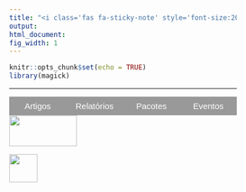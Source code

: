 ```yaml
---
title: "<i class='fas fa-sticky-note' style='font-size:20px'></i> Publicações"
output:
html_document:
fig_width: 1
---
```


```r
knitr::opts_chunk$set(echo = TRUE)
library(magick)
```

<style>
* {box-sizing: border-box}

/* Set height of body and the document to 100% */
body, html {
height: 100%;
margin: 0;
font-family: Open Sans;
}

/* Style tab links */
.tablink {
background-color: #999999;
color: white;
float: left;
border: none;
outline: none;
cursor: pointer;
padding: 8px 8px;
font-size: 15px;
width: 25%;
}

.tablink:hover {
background-color: #777;
}

/* Style the tab content (and add height:100% for full page content) */
.tabcontent {
color: #737373;
display: none;
padding: 40px 20px;
height: 100%;
font-size: 13px;
font-family: 'Open Sans';
font-style: normal;
}

#AC {background-color: white;}
#RT {background-color: white;}
#Pck {background-color: white;}
#Ev {background-color: white;}

p.big {
  line-height: 1.3;
}

</style>

----

<button class="tablink" onclick="openPage('AC', this, 'DarkRed')"id="defaultOpen">Artigos</button>
<button class="tablink" onclick="openPage('RT', this, 'DarkRed')">Relatórios</button>
<button class="tablink" onclick="openPage('Pck', this, 'DarkRed')">Pacotes</button>
<button class="tablink" onclick="openPage('Ev', this, 'DarkRed')">Eventos</button>

<div id="AC" class="tabcontent">
<h3>Artigos Científicos</h3>
<p>
<p class="ptitle"> \ </p>
<ol reversed>


<li> GALARZA, CHRISTIAN E.;  **MATOS, LARISSA A.**;  LACHOS, VICTOR H. *An EM algorithm for estimating the parameters of the multivariate skew-normal distribution with censored responses.* Metron, v. -, p. -, 2022.[<i class="fas fa-link"></i>](https://doi.org/10.1007/s40300-021-00227-4)  \medskip </li>
<p class="big"> </p>

<li> GALARZA, CHRISTIAN E.;  **MATOS, LARISSA A.**; CASTRO, LUIS M.; LACHOS, VICTOR H. *Moments of the doubly truncated selection elliptical distributions with emphasis on the unified multivariate skew-t distribution.* Journal of Multivariate Analysis, v. 189, p. 104944, 2022. [<i class="fas fa-link"></i>](https://authors.elsevier.com/c/1eL-V,14nMrx9E) \medskip </li>
<p class="big"> </p>

<li> GALARZA, CHRISTIAN E.;  **MATOS, LARISSA A.**; DEY, DIPAK K.; LACHOS, VICTOR H. *On Moments of Folded and Truncated Multivariate Extended Skew-Normal Distributions.* Journal of Computational and Graphical Statistics, v. -, p. 1-29, 2021. [<i class="fas fa-link"></i>](https://www.tandfonline.com/doi/abs/10.1080/10618600.2021.2000869) \medskip </li>
<p class="big"> </p>

<li> MATTOS, T. B.; **MATOS, LARISSA A.**; LACHOS, VICTOR H. *A semiparametric mixed-effects model for censored longitudinal data*. STATISTICAL METHODS IN MEDICAL RESEARCH, v. 30, p. 2582-2603, 2021. [<i class="fas fa-link"></i>](https://doi.org/10.1177/09622802211046387) \medskip </li> <p class="big"> </p>

<li> DE ALENCAR, FRANCISCO H.C.; GALARZA, CHRISTIAN E.; **MATOS, LARISSA A.**; LACHOS, VICTOR H. *Finite mixture modeling of censored and missing data using the multivariate skew-normal distribution*, v. -, p. -, 2021. Advances in Data Analysis and Classification. [<i class="fas fa-link"></i>](https://link.springer.com/article/10.1007/s11634-021-00448-5) \medskip </li>
<p class="big"> </p>

<li> SCHUMACHER, FERNANDA L.; LACHOS, VICTOR H.;  **MATOS, LARISSA A.** *Scale Mixture of Skew-Normal Linear Mixed Models with Within-Subject Serial Dependence* . Statistics in Medicine, v. 40, p. 1790-1810, 2021. [<i class="fas fa-link"></i>](https://onlinelibrary.wiley.com/doi/10.1002/sim.8870) \medskip </li>
<p class="big"> </p>

<li> OLIVARI, ROMMY C.; GARAY, ALDO M.; LACHOS, VICTOR H.;  **MATOS, LARISSA A.** *Mixed-Effects Models for Censored Data with Autoregressive Errors.* Journal of Biopharmaceutical Statistics, v. 31, p. 273-294, 2021. [<i class="fas fa-link"></i>](https://doi.org/10.1080/10543406.2020.1852246)  \medskip </li>
<p class="big"> </p>

<li> LEMUS, MARCELA N.; LACHOS, VICTOR H.; GALARZA, CHRISTIAN E.; **MATOS, LARISSA A.** *Estimation and Diagnostics for Partially Censored Regression Models Based on Heavy-Tailed Distributions.* Statistics and its Interface, v. 14, p. 165-182, 2021. [<i class="fas fa-link"></i>](https://www.intlpress.com/site/pub/pages/journals/items/sii/content/vols/0014/0002/a007/) \medskip </li>
<p class="big"> </p>

<li> VALERIANO, KATHERINE A. L.; LACHOS, VICTOR H.; PRATES, MARCOS O. **MATOS, LARISSA A.** *Likelihood Based Inference for Spatio-Temporal Data with Censored and Missing Responses.* Environmetrics, v. 32, p. e2663, 2020. [<i class="fas fa-link"></i>](https://onlinelibrary.wiley.com/doi/10.1002/env.2663) \medskip </li>
<p class="big"> </p>

<li> LACHOS, VICTOR H.;  **MATOS, LARISSA A.**; CASTRO, LUIS M.; CHEN, MING-HUI. *Flexible Longitudinal Linear Mixed Models for Multiple Censored Responses Data.* Statistics in Medicine, v. 38, p. 1074-1102, 2018. [<i class="fas fa-link"></i>](https://onlinelibrary.wiley.com/doi/abs/10.1002/sim.8017) \medskip </li>
<p class="big"> </p>

<li>  **MATOS, LARISSA A.**; CASTRO, LUIS M. ; CABRAL, CELSO R. B.; LACHOS, VICTOR H. *Multivariate measurement error models based on Student- distribution under censored responses.* STATISTICS, v. 52, p. 1395-1416, 2018. [<i class="fas fa-link"></i>](https://www.tandfonline.com/doi/abs/10.1080/02331888.2018.1527841) \medskip </li>
<p class="big"> </p>

<li>  **MATOS, LARISSA A.**; LACHOS, VICTOR H.; LIN, TSUNG-I; CASTRO, LUIS M. *Heavy-tailed longitudinal regression models for censored data: a robust parametric approach*. TEST, v. 28, p. 844-878, 2018. [<i class="fas fa-link"></i>](https://link.springer.com/article/10.1007/s11749-018-0603-5) \medskip </li>
<p class="big"> </p>

<li> LACHOS, VICTOR H.;  **MATOS, LARISSA A.**; BARBOSA, THAIS S.; GARAY, ALDO M.; DEY, DIPAK K. *Influence diagnostics in spatial models with censored response.* ENVIRONMETRICS, v. 28, p. e2464, 2017. [<i class="fas fa-link"></i>](https://onlinelibrary.wiley.com/doi/abs/10.1002/env.2464)\medskip </li>
<p class="big"> </p>

<li>  **MATOS, LARISSA A.**; CASTRO, LUIS M.; LACHOS, VICTOR H. *Censored mixed-effects models for irregularly observed repeated measures with applications to HIV viral loads.* TEST, v. 25, p. 627-653, 2016. [<i class="fas fa-link"></i>](https://link.springer.com/article/10.1007/s11749-016-0486-2)\medskip </li>
<p class="big"> </p>

<li>  **MATOS, LARISSA A.**; BANDYOPADHYAY, DIPANKAR; CASTRO, LUIS M.; LACHOS, VICTOR H. *Influence assessment in censored mixed-effects models using the multivariate Students-t.* JOURNAL OF MULTIVARIATE ANALYSIS, v. 141, p. 104-117, 2015. [<i class="fas fa-link"></i>](https://www.sciencedirect.com/science/article/pii/S0047259X15001591)\medskip </li>
<p class="big"> </p>

<li> MASSUIA, MONIQUE B.; CABRAL, CELSO R. B.;  **MATOS, LARISSA A.**; LACHOS, VICTOR H. *Influence diagnostics for Student- t censored linear regression models.* STATISTICS, v. 49, p. 1074-1094, 2015. [<i class="fas fa-link"></i>](https://www.tandfonline.com/doi/abs/10.1080/02331888.2014.958489) \medskip </li>
<p class="big"> </p>

<li>  **MATOS, LARISSA A.**; PRATES, MARCOS O.; CHEN, MING-HUI; LACHOS, VICTOR H. *Likelihood Based Inference Mixed-Effects Models with Censored Responses Using the Multivariate-t Distribution.* Statistica Sinica, v. 23, p. 1323-1345, 2013. [<i class="fas fa-link"></i>](https://www.jstor.org/stable/24310797) \medskip </li>
<p class="big"> </p>

<li>  **MATOS, LARISSA A.**; LACHOS, VICTOR H.; BALAKRISHNAN, N.; LABRA, FILIDOR V. *Influence diagnostics in linear and nonlinear mixed-effects models with censored data.* Computational Statistics & Data Analysis (Print), v. 57, p. 450-464, 2013. [<i class="fas fa-link"></i>](https://www.sciencedirect.com/science/article/pii/S0167947312002629) \medskip </li>
<p class="big"> </p>
</ol>

</p>
</div>

<div id="RT" class="tabcontent">
<h3>Artigos Científico (under review)</h3>
<p>
<p class="ptitle"> \ </p>
<ol reversed>


<li> DE ALENCAR, FRANCISCO H.C.;  **MATOS, LARISSA A.**;  LACHOS, VICTOR H.	(2021+) *Finite Mixture of Censored Linear Mixed Models for Irregularly Observed Longitudinal Data.* Journal of Classification (Under review). \medskip </li>
<p class="big"> </p>

<li> MATTOS,	THALITA B.; **MATOS, LARISSA A.**; CASTRO, LUIS M.; LACHOS, VICTOR H. (2021+).	*Extending Multivariate-t Semiparametric Mixed Models for Longitudinal data with Censored Responses and Heavy Tails.* Statistics in Medicine (Under review). \medskip </li>
<p class="big"> </p>

</ol>

</p>

<h3>Relatórios Técnicos</h3>
<p>
<p class="ptitle"> \ </p>

<ol reversed>

<li> VALERIANO, KATHERINE A. L.; GALARZA, CHRISTIAN E.; **MATOS, LARISSA A.** (2021). *Moments and random number generation for the truncated elliptical family of distributions.* arXiv:2112.09319 [<i class="fas fa-link"></i>](https://arxiv.org/abs/2112.09319) \medskip </li>
<p class="big"> </p>

<li> VALERIANO, KATHERINE A. L.; SCHUMACHER, FERNANDA L.; GALARZA, CHRISTIAN E.; **MATOS, LARISSA A.** (2021). *Censored autoregressive regression models with Student-t innovations.* arXiv:2110.00224 [<i class="fas fa-link"></i>](https://arxiv.org/abs/2110.00224) \medskip </li>
<p class="big"> </p>

<li> SCHUMACHER, FERNANDA L.; **MATOS, LARISSA A.**; CABRAL, CELSO R. B. (2021). *Canonical fundamental skew-t linear mixed models.* arXiv:2109.12152  [<i class="fas fa-link"></i>](https://arxiv.org/abs/2109.12152) \medskip </li>
<p class="big"> </p>

<li> ORDOÑEZ J.A.; PRATES, M.O.;  **MATOS, LARISSA A.**; LACHOS, VICTOR H. (2020). *Objective Bayesian analysis for spatial Student-t regression models.* arXiv:2004.04341 [<i class="fas fa-link"></i>](https://arxiv.org/abs/2004.04341) \medskip </li>
<p class="big"> </p>

<li> MATTOS, T. B.; **MATOS, LARISSA A.**; LACHOS, V. H. (2020). *Likelihood-based inference for mixed-effects models with censored response using skew-normal distribution.* \medskip </li>
<p class="big"> </p>

<li> BARBOSA, T. S.; LACHOS, VICTOR H.;  **MATOS, LARISSA A.**; PRATES, MARCOS O. (2016). *Estimation in Spatial Models with Censored Response.* \medskip </li>
<p class="big"> </p>
</ol>

</p>
</div>

<div id="Pck" class="tabcontent">
<h3>Programas de computador sem registro</h3>
<p>
<p class="ptitle"> \ </p>

<ol reversed>

<li> [`relliptical`](https://cran.r-project.org/web/packages/relliptical/index.html): *The Truncated Elliptical Family of Distributions.* (2021).
<!-- VALERIANO, KATHERINE A. L.; **MATOS, LARISSA A.**; GALARZA, CHRISTIAN E. -->
\medskip </li>
<p class="big"> </p>

<li> [`RcppCensSpatial`](https://cran.r-project.org/web/packages/RcppCensSpatial/index.html): *Spatial Estimation and Prediction for Censored/Missing Responses.* (2021).
<!--  VALERIANO, KATHERINE A. L.; ORDOÑEZ A.C.; GALARZA, CHRISTIAN E.;  **MATOS, LARISSA A.** -->
\medskip </li>
<p class="big"> </p>

<li> [`skewlmm`](https://cran.r-project.org/web/packages/skewlmm/index.html): *Scale Mixture of Skew-Normal Linear Mixed Models.* (2020).
<!-- SCHUMACHER, FERNANDA L.;  **MATOS, LARISSA A.**; LACHOS, VICTOR H. -->
\medskip </li>
<p class="big"> </p>

<li> [`OBASpatial`](https://cran.r-project.org/web/packages/OBASpatial/index.html): *Objective Bayesian Analysis for Spatial Regression Models.* (2020).
<!-- ORDOÑEZ J.A.; PRATES, M.O.;  **MATOS, LARISSA A.**; LACHOS, VICTOR H. -->
\medskip </li>
<p class="big"> </p>

<li> [`CensMFM`](https://cran.r-project.org/web/packages/CensMFM/index.html): *Finite Mixture of Multivariate Censored/Missing Data.* (2019). 
<!-- DE ALENCAR, FRANCISCO H.C.; GALARZA, CHRISTIAN E.;  **MATOS, LARISSA A.**; LACHOS, VICTOR H.  -->
\medskip </li>
<p class="big"> </p>

<li> [`StempCens`](https://cran.r-project.org/web/packages/StempCens/index.html): *Spatio-Temporal Estimation and Prediction for Censored/Missing Responses.*  (2019).
 <!-- VALERIANO, KATHERINE A. L.; LACHOS, VICTOR H.;  **MATOS, LARISSA A.**  -->
\medskip </li>
<p class="big"> </p>

<li> [`PartCensReg`](https://cran.r-project.org/web/packages/PartCensReg/index.html): *Partially Censored Regression Models Based on Heavy-Tailed Distributions.* (2018).  <!-- LEMUS, MARCELA N.; GALARZA, CHRISTIAN E.;  **MATOS, LARISSA A.**; LACHOS, VICTOR H.  --> \medskip </li>
<p class="big"> </p>

<li>  [`CensRegMod`](https://cran.r-project.org/web/packages/CensRegMod/index.html): *Fits Normal and Student-t Censored Regression Model.*  (2015).
 <!-- MASSUIA, MONIQUE B.;  **MATOS, LARISSA A.**; LACHOS, VICTOR H.  -->
\medskip </li>
<p class="big"> </p>

<li> [`tlmec`](https://cran.r-project.org/web/packages/tlmec/index.html): *Linear Student-t Mixed-Effects Models with Censored Data.* (2011).
 <!--  **MATOS, LARISSA A.**; PRATES, MARCOS O.; LACHOS, VICTOR H.  -->
\medskip </li>
<p class="big"> </p>
</ol>

</p>
</div>

<div id="Ev" class="tabcontent">
<h3>Participação em eventos</h3>
<p>
<p class="ptitle"> \ </p>

<ol reversed>

<li> 2022 ICSA Applied Statistics Symposium. Extending multivariate Student’s-t semiparametric mixed models for longitudinal data with censored responses and heavy tails (2022). \ [<i class="fas fa-file-pdf"></i>](Apresentacoes/22_ICSA.pdf) \medskip </li>
<p class="big"> </p>

<li> 8th Workshop on Probabilistic and Statistical Methods. A semiparametric mixed-effects model for censored longitudinal data (2020). \ [<i class="fas fa-file-pdf"></i>](Apresentacoes/20_WPSM.pdf) \medskip </li>
<p class="big"> </p>

<li> VI Workshop em Análise de Sobrevivência e Aplicações (WASA 2019). Longitudinal Models for Multiple Censored Responses Data (2019). \ [<i class="fas fa-file-pdf"></i>](Apresentacoes/19_Wasa.pdf)  \medskip </li>
<p class="big"> </p>

<li> 3rd International Conference on Econometrics and Statistics (EcoSta 2019). Estimation for partially linear censored regression models based on heavy tailed distributions (2019). \ [<i class="fas fa-file-pdf"></i>](Apresentacoes/19_EcoSta.pdf) \medskip </li>
<p class="big"> </p>

<li> 33rd New England Statistics Symposium (NESS). Flexible longitudinal linear mixed models for multiple censored responses data (2019). \ [<i class="fas fa-file-pdf"></i>](Apresentacoes/19_NESS.pdf) \medskip </li>
<p class="big"> </p>

<li> XVI EMR - Escola de Modelos de Regressão (Brazilian School of Regression Models). Estimation and diagnostics for partially linear censored regression models based on heavy-tailed distributions (2019). \ [<i class="fas fa-file-pdf"></i>](Apresentacoes/19_EMR.pdf) \medskip </li>
<p class="big"> </p>

<li> 23º SINAPE - Simpósio Nacional de Probabilidade e Estatística. Estimação e diagnóstico em modelos multivariados para dados censurados (2018). \ [<i class="fas fa-file-pdf"></i>](Apresentacoes/18_SINAPE.pdf) \medskip </li>
<p class="big"> </p>

<li> 10th International Conference of the ERCIM WG on Computational and Methodological Statistics. Heavy-tailed longitudinal regression models for censored data: A likelihood based perspective (2017). \ [<i class="fas fa-file-pdf"></i>](Apresentacoes/17_CMStatistics.pdf) \medskip </li>
<p class="big"> </p>

<li> XV EMR - Escola de Modelos de Regressão (Brazilian School of Regression Models). Heavy-Tailed Longitudinal Linear Mixed Models for Multiple Censored Responses Data (2017). \ [<i class="fas fa-file-pdf"></i>](Apresentacoes/17_EMR.pdf) \medskip </li>
<p class="big"> </p>

<li> CLATSE - CONGRESO LATINOAMERICANO DE SOCIEDADES DE ESTADÍSTICA. Heavy-Tailed Longitudinal Linear Mixed Models for Multiple Censored Responses Data (2016). \ [<i class="fas fa-file-pdf"></i>](Apresentacoes/16_CLATSE.pdf) \medskip </li>
<p class="big"> </p>

<li> XIV EMR - Escola de Modelos de Regressão (Brazilian School of Regression Models). Censored mixed-effects models for irregularly observed repeated measures with applications to HIV viral loads (2015). \medskip </li>
<p class="big"> </p>

<li> 28th International Workshop on Statistical Modelling. Influence diagnostics in linear and nonlinear mixed-effects models with censored data using the multivariate-t distribution (2013). \medskip </li>
<p class="big"> </p>

<li> III Workshop em Análise de Sobrevivência e Aplicações (WASA-2013). Diagnostic Analysis of Censored HIV Viral Dynamics Load with Multivariate Student-t Distribution (2013). \medskip </li>
<p class="big"> </p>

<li> 20º SINAPE - Simpósio Nacional de Probabilidade e Estatística. Modelos Lineares e não Lineares de Efeito Misto para Respostas Censuradas usando as Distribuições Normal E Student-t Multivariada (2012).\medskip </li>
<p class="big"> </p>

<li> 27th International Workshop on Statistical Modelling. Likelihood based inference for linear and nonlinear mixed-effects models with censored response using the multivariate t distribution (2012). \medskip </li>
<p class="big"> </p>

<li> VII Encontro Científico dos Pós-Graduandos do IMECC. (2012). \medskip </li>
<p class="big"> </p>

<li> VI Encontro Científico dos Pós-Graduandos do IMECC. Diagnostics analysis in linear and non-linear mixed-effects models with censored data (2011). \medskip </li>
<p class="big"> </p>

<li> 14ª Escola de Séries Temporais e Econometria (2011). \medskip </li>
<p class="big"> </p>

</ol>

</p> 
</div>

<script>
function openPage(pageName,elmnt,color) {
var i, tabcontent, tablinks;
tabcontent = document.getElementsByClassName("tabcontent");
for (i = 0; i < tabcontent.length; i++) {
tabcontent[i].style.display = "none";
}
tablinks = document.getElementsByClassName("tablink");
for (i = 0; i < tablinks.length; i++) {
tablinks[i].style.backgroundColor = "";
}
document.getElementById(pageName).style.display = "block";
elmnt.style.backgroundColor = color;
}

// Get the element with id="defaultOpen" and click on it
document.getElementById("defaultOpen").click();
</script>

<!-- ----------------------------------------- -->
<p class="outset"></p>
<div id="footer">
<p>
<div class="column-f1">
<img src="imagens/logo-unicamp1.png" width="120" height="55">
</div>
<div class="column-f2">
<img src="imagens/logoimecc.png" width="50" height="50">
</div>
</p>
</div>